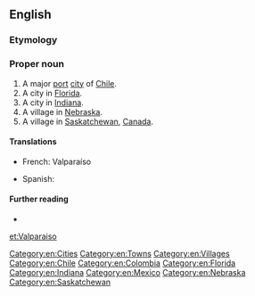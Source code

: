 {{also|Valparaíso}}
==English==

===Etymology===
{{rfe|lang=en}}

===Proper noun===
{{en-proper noun}}

# A major [[port]] [[city]] of [[Chile]].
# A city in [[Florida]].
# A city in [[Indiana]].
# A village in [[Nebraska]].
# A village in [[Saskatchewan]], [[Canada]].

====Translations====
{{trans-top|city}}
* French: Valparaíso
{{trans-mid}}
* Spanish: {{t+|es|Valparaíso}}
{{trans-bottom}}

====Further reading====
* {{projectlink|wikipedia}}

[[Category:en:Cities]]
[[Category:en:Towns]]
[[Category:en:Villages]]
[[Category:en:Chile]]
[[Category:en:Colombia]]
[[Category:en:Florida]]
[[Category:en:Indiana]]
[[Category:en:Mexico]]
[[Category:en:Nebraska]]
[[Category:en:Saskatchewan]]

[[et:Valparaiso]]